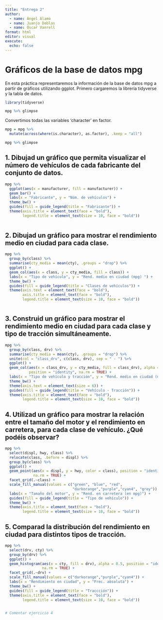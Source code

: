 ```yaml
---
title: "Entrega 2"
author: 
  - name: Ángel Álamo
  - name: Juanjo Doblas
  - name: Óscar Vanrell 
format: html
editor: visual
execute:
  echo: false
---
```


# Gráficos de la base de datos mpg

En esta práctica representaremos la información de la base de datos mpg a partir de gráficos utilizando ggplot. Primero cargaremos la librería tidyverse y la tabla de datos.

```r
library(tidyverse)
```

```r
mpg %>% glimpse

```

Convertimos todas las variables 'character' en factor.

```r
mpg = mpg %>%
  mutate(across(where(is.character), as.factor), .keep = "all")

mpg %>% glimpse
```

## 1. Dibujad un gráfico que permita visualizar el número de vehículos de cada fabricante del conjunto de datos.

```r

mpg %>%
  ggplot(aes(x = manufacturer, fill = manufacturer)) +
  geom_bar() +
  labs(x = "Fabricante", y = "Núm. de vehículos") + 
  theme_bw() +
  guides(fill = guide_legend(title = "Fabricante")) +
  theme(axis.title = element_text(face = "bold"),
        legend.title = element_text(size = 10, face = "bold"))
  

```

## 2. Dibujad un gráfico para mostrar el rendimiento medio en ciudad para cada clase.

```r

mpg %>% 
  group_by(class) %>% 
  summarise(cty_media = mean(cty), .groups = "drop") %>%
  ggplot() + 
  geom_col(aes(x = class, y = cty_media, fill = class)) +
  labs(x = "Tipo de vehículo", y = "Rend. medio en ciudad (mpg) ") +
  theme_bw() + 
  guides(fill = guide_legend(title = "Clases de vehículos")) +
  theme(axis.text = element_text(face = "bold"),
        axis.title = element_text(face = "bold"),
        legend.title = element_text(size = 10, face = "bold"))



```

## 3. Construid un gráfico para mostrar el rendimiento medio en ciudad para cada clase y tipo de tracción simultáneamente.

```r

mpg %>% 
  group_by(class, drv) %>% 
  summarise(cty_media = mean(cty), .groups = "drop") %>%
  unite(col = "class_drv", c(class, drv), sep = " - ") %>%
  ggplot() + 
  geom_col(aes(x = class_drv, y = cty_media, fill = class_drv), alpha = 0.8,
           position = "identity", na.rm = TRUE) +
  labs(x = "Tipo de vehículo y tracción", y = "Rend. medio en ciudad (mpg) ") +
  theme_bw() +
  theme(axis.text = element_text(size = 6)) +
  guides(fill = guide_legend(title = "Vehículo - Tracción")) +
  theme(axis.title = element_text(face = "bold"),
        legend.title = element_text(size = 10, face = "bold"))


```
## 4. Utilizad un gráfico para mostrar la relación entre el tamaño del motor y el rendimiento en carretera, para cada clase de vehículo. ¿Qué podéis observar?

```r

mpg %>% 
  select(displ, hwy, class) %>% 
  relocate(class, .before = displ) %>%
  group_by(class) %>% 
  ggplot() + 
  geom_point(aes(x = displ, y = hwy, color = class), position = "identity",
             na.rm = TRUE) +
  facet_grid(.~class) +
  scale_fill_manual(values = c("green", "blue", "red",
                               "darkorange","purple","cyan4", "grey")) +
  labs(x = "Tamaño del motor", y = "Rend. en carretera (en mpg)") +
  guides(fill = guide_legend(title = "Tipo de vehículo")) +
  theme_bw() +
  theme(axis.title = element_text(face = "bold"),
        legend.title = element_text(size = 10, face = "bold"))


```

## 5. Comparad la distribución del rendimiento en ciudad para distintos tipos de tracción.

```r

mpg %>%
  select(drv, cty) %>% 
  group_by(drv) %>% 
  ggplot() + 
  geom_histogram(aes(x = cty, fill = drv), alpha = 0.5, position = "identity",
                 na.rm = TRUE) +
  facet_grid(.~drv) +
  scale_fill_manual(values = c("darkorange","purple","cyan4")) +
  labs(x = "Rendimiento en ciudad", y = "Frec. absoluta") +
  theme_bw() +
  guides(fill = guide_legend(title = "Traccción")) +
  theme(axis.title = element_text(face = "bold"),
        legend.title = element_text(size = 10, face = "bold"))
  

```

```r

# Comentar ejercicio 4

```

